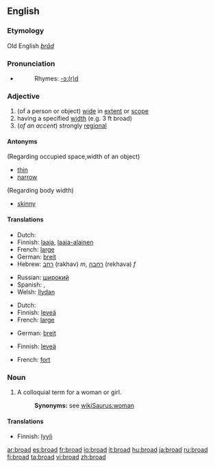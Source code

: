 ==English==
===Etymology===
Old English ''[[brād]]''

===Pronunciation===
*{{audio|en-us-broad.ogg|Audio (US)}}
*:Rhymes: [[Rhymes:English:-ɔː(r)d|-ɔː(r)d]]

===Adjective===
{{en-adj-er}}

#(of a person or object) [[wide]] in [[extent]] or [[scope]]
# having a specified [[width]] (e.g. 3 ft broad)
#(''of an accent'') strongly [[regional]]

====Antonyms====
(Regarding occupied space,width of an object)
*[[thin]] 
*[[narrow]]
(Regarding body width)
*[[skinny]]

====Translations====
{{trans-top|wide in extent or scope}}
*Dutch: {{t|nl|breed}}
*Finnish: [[laaja]], [[laaja-alainen]]
*French: [[large]]
*German: [[breit]]
*Hebrew: [[רחב]] (rakhav) ''m'', [[רחבה]] (rekhava) ''f''
{{trans-mid}}
*Russian: [[широкий]]
*Spanish: {{t|es|ancho|m}}, {{t|es|ancha|f}}
*Welsh: [[llydan]]
{{trans-bottom}}

{{trans-top|having a specified width}}
*Dutch: {{t|nl|breed}}
*Finnish: [[leveä]]
*French: [[large]]
{{trans-mid}}
*German: [[breit]]
{{trans-bottom}}

{{trans-top|strongly regional}}
*Finnish: [[leveä]]
{{trans-mid}}
*French: [[fort]]
{{trans-bottom}}

===Noun===
{{en-noun}}

#A colloquial term for a woman or girl.
#:'''Synonyms:''' see [[wikiSaurus:woman]]

====Translations====
{{trans-top|colloquial term for a woman or girl}}
*Finnish: [[lyyli]]
{{trans-mid}}
{{trans-bottom}}

[[ar:broad]]
[[es:broad]]
[[fr:broad]]
[[io:broad]]
[[it:broad]]
[[hu:broad]]
[[ja:broad]]
[[ru:broad]]
[[fi:broad]]
[[ta:broad]]
[[vi:broad]]
[[zh:broad]]